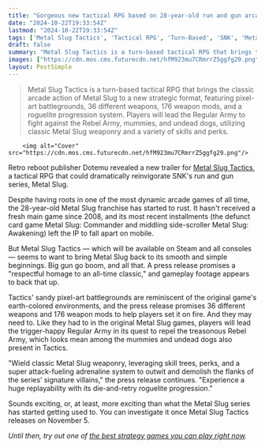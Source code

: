 ```yaml
---
title: "Gorgeous new tactical RPG based on 28-year-old run and gun arcade game may be the best way to reignite a forgotten franchise"
date: "2024-10-22T19:33:54Z"
lastmod: "2024-10-22T19:33:54Z"
tags: ['Metal Slug Tactics', 'Tactical RPG', 'Turn-Based', 'SNK', 'Metal Slug', 'Arcade', 'Roguelite', 'Steam', 'Console', 'Strategy']
draft: false
summary: "Metal Slug Tactics is a turn-based tactical RPG that brings the classic arcade action of Metal Slug to a new strategic format, featuring pixel-art battlegrounds, 36 different weapons, 176 weapon mods, and a roguelite progression system. Players will lead the Regular Army to fight against the Rebel Army, mummies, and undead dogs, utilizing classic Metal Slug weaponry and a variety of skills and perks."
images: ["https://cdn.mos.cms.futurecdn.net/hfM923mu7CRmrrZ5ggfg29.png"]
layout: PostSimple
---
```

> Metal Slug Tactics is a turn-based tactical RPG that brings the classic arcade action of Metal Slug to a new strategic format, featuring pixel-art battlegrounds, 36 different weapons, 176 weapon mods, and a roguelite progression system. Players will lead the Regular Army to fight against the Rebel Army, mummies, and undead dogs, utilizing classic Metal Slug weaponry and a variety of skills and perks.


        <img alt="Cover" src="https://cdn.mos.cms.futurecdn.net/hfM923mu7CRmrrZ5ggfg29.png"/>
        
Retro reboot publisher Dotemu revealed a new trailer for [<u>Metal Slug Tactics</u>](https://www.gamesradar.com/metal-slug-tactics-is-a-turn-based-take-on-snks-classic-arcade-action/), a tactical RPG that could dramatically reinvigorate SNK's run and gun series, Metal Slug. 

Despite having roots in one of the most dynamic arcade games of all time, the 28-year-old Metal Slug franchise has started to rust. It hasn't received a fresh main game since 2008, and its most recent installments (the defunct card game Metal Slug: Commander and middling side-scroller Metal Slug: Awakening) left the IP to fall apart on mobile. 

But Metal Slug Tactics — which will be available on Steam and all consoles — seems to want to bring Metal Slug back to its smooth and simple beginnings. Big gun go boom, and all that. A press release promises a "respectful homage to an all-time classic," and gameplay footage appears to back that up. 

Tactics' sandy pixel-art battlegrounds are reminiscent of the original game's earth-colored environments, and the press release promises 36 different weapons and 176 weapon mods to help players set it on fire. And they may need to. Like they had to in the original Metal Slug games, players will lead the trigger-happy Regular Army in its quest to repel the treasonous Rebel Army, which looks mean among the mummies and undead dogs also present in Tactics. 

"Wield classic Metal Slug weaponry, leveraging skill trees, perks, and a super attack-fueling adrenaline system to outwit and demolish the flanks of the series’ signature villains," the press release continues. "Experience a huge replayability with its die-and-retry roguelite progression." 

Sounds exciting, or, at least, more exciting than what the Metal Slug series has started getting used to. You can investigate it once Metal Slug Tactics releases on November 5. 

*Until then, try out one of* [<u><em>the best strategy games you can play right now</em></u>](https://www.gamesradar.com/best-strategy-games/)*.*
        